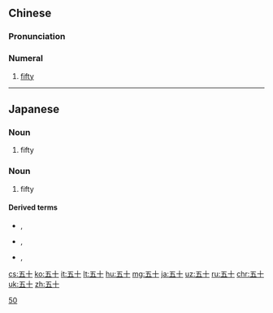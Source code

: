 ==Chinese==
{{zh-forms}}

===Pronunciation===
{{zh-pron
|m=wǔshí
|c=ng5 sap6
|h=pfs=ńg-sṳ̍p
|mn=gō͘-cha̍p
|mn-t=ngou6 zab8
|cat=num
}}

===Numeral===
{{zh-num}}

# [[fifty]]

----

==Japanese==
{{ja-kanjitab|五|十}}

===Noun===
{{ja-noun|い}}

# fifty

===Noun===
{{ja-noun|いそ}}

# fifty

====Derived terms====
* {{ja-r|五十日|いか}}, {{ja-r|五十日|ごとおび}}
* {{ja-r|五十集|いさば}}, {{ja-r|五十集|いそば}}
* {{ja-r|五十嵐|^いからし}}, {{ja-r|五十嵐|^いがらし}}

[[Category:Japanese numeral symbols|50]]

[[cs:五十]]
[[ko:五十]]
[[it:五十]]
[[lt:五十]]
[[hu:五十]]
[[mg:五十]]
[[ja:五十]]
[[uz:五十]]
[[ru:五十]]
[[chr:五十]]
[[uk:五十]]
[[zh:五十]]
